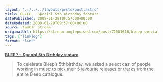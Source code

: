 ```yaml
---
layout: "../../../layouts/posts/post.astro"
title: BLEEP – Special 5th Birthday feature
datePublished: 2009-01-29T09:57:00+00:00
dateUpdated: 2009-01-29T09:57:00+00:00
source: tumblr stream
originalUrl: https://stream.anglepoised.com/post/74001616/bleep-special-5th-birthday-feature
tags: ["linklog"]
format: "link"
---
```


[BLEEP &#8211; Special 5th Birthday feature][1]

> To celebrate Bleep&rsquo;s 5th birthday, we asked a select cast of people working in music to pick their 5 favourite releases or tracks from the entire Bleep catalogue.

[1]: http://beta.bleep.com/index.php?page=dynamic&module=birthdayfeature

